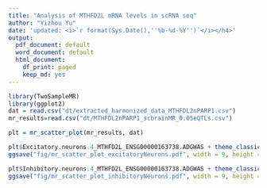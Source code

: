 ```yaml
---
title: "Analysis of MTHFD2L mRNA levels in scRNA seq"
author: "Yizhou Yu"
date: 'updated: <i>`r format(Sys.Date(),''%b-%d-%Y'')`</i></h4>'
output:
  pdf_document: default
  word_document: default
  html_document:
    df_print: paged
    keep_md: yes
---
```



```r
library(TwoSampleMR)
library(ggplot2)
dat = read.csv("dt/extracted_harmonized_data_MTHFDL2nPARP1.csv")
mr_results=read.csv("dt/MTHFDL2nPARP1_scbrainMR_0.05eQTLs.csv")

plt = mr_scatter_plot(mr_results, dat)
```

```r
plt$Excitatory.neurons.4_MTHFD2L_ENSG00000163738.ADGWAS + theme_classic()
ggsave("fig/mr_scatter_plot_excitatoryNeurons.pdf", width = 9, height = 4)
```

```r
plt$Inhibitory.neurons.4_MTHFD2L_ENSG00000163738.ADGWAS + theme_classic()
ggsave("fig/mr_scatter_plot_inhibitoryNeurons.pdf", width = 9, height = 4)
```